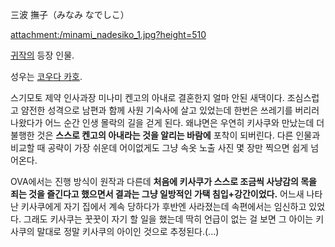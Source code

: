 三波 撫子（みなみ なでしこ）

attachment:/minami_nadesiko_1.jpg?height=510

[[귀작]]의 등장 인물.

성우는 [[코우다 카호]].

스기모토 제약 인사과장 미나미 켄고의 아내로 결혼한지 얼마 안된 새댁이다. 조심스럽고 얌전한 성격으로 남편과 함께 사원 기숙사에 살고 있었는데 한번은 쓰레기를 버리러 나왔다가 어느 순간 인생 몰락의 길을 걷게 된다. 왜냐면은 우연히 키사쿠와 만났는데 더 불행한 것은 '''스스로 켄고의 아내라는 것을 알리는 바람에''' 포착이 되버린다. 다른 인물과 비교할 때 공략이 가장 쉬운데 어이없게도 그냥 속옷 노출 사진 몇 장만 찍으면 쉽게 넘어온다.

OVA에서는 진행 방식이 원작과 다른데 '''처음에 키사쿠가 스스로 조금씩 사냥감의 목을 죄는 것을 즐긴다고 했으면서 결과는 그냥 일방적인 가택 침입+강간이었다.''' 어느새 나타난 키사쿠에게 자기 집에서 계속 당하다가 후반엔 사라졌는데 속편에서는 임신하고 있었다. 그래도 키사쿠는 꿋꿋이 자기 할 일을 했는데 딱히 언급이 없는 걸 보면 그 아이는 키사쿠의 말대로 정말 키사쿠의 아이인 것으로 추정된다.(...)
